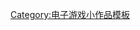 {{asbox
| image     = Network-wired.svg
| pix       = 32
| subject   = 
| qualifier = 与[[索尼線上娛樂]]有关
| category  = 索尼電腦娛樂小作品
| tempsort  = 
| category1 = 在线游戏小作品
| tempsort1 = 
| name      = Template:SOE-game-stub
}}<noinclude>
[[Category:电子游戏小作品模板]]
</noinclude>